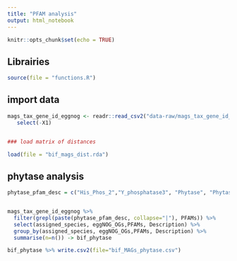 ```yaml
---
title: "PFAM analysis"
output: html_notebook
---
```



```r
knitr::opts_chunk$set(echo = TRUE)
```

## Librairies

```r



source(file = "functions.R")

```

## import data

```r

mags_tax_gene_id_eggnog <- readr::read_csv2("data-raw/mags_tax_gene_id_eggnog.csv") %>%
   select(-X1)


### load matrix of distances

load(file = "bif_mags_dist.rda")

```

## phytase analysis

```r

phytase_pfam_desc = c("His_Phos_2","Y_phosphatase3", "Phytase", "Phytase-like", "fn3_PAP")


mags_tax_gene_id_eggnog %>% 
  filter(grepl(paste(phytase_pfam_desc, collapse="|"), PFAMs)) %>%
  select(assigned_species, eggNOG_OGs,PFAMs, Description) %>%
  group_by(assigned_species, eggNOG_OGs,PFAMs, Description) %>%
  summarise(n=n()) -> bif_phytase 

bif_phytase %>% write.csv2(file="bif_MAGs_phytase.csv")


```
